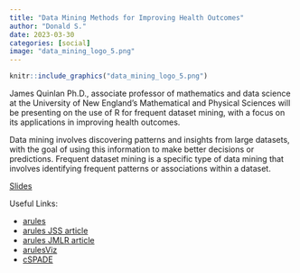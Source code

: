 ```yaml
---
title: "Data Mining Methods for Improving Health Outcomes"
author: "Donald S."
date: 2023-03-30
categories: [social]
image: "data_mining_logo_5.png"
---
```


```r

knitr::include_graphics("data_mining_logo_5.png")

```

James Quinlan Ph.D., associate professor of mathematics and data science at the University of New England's Mathematical and Physical Sciences will be presenting on the use of R for frequent dataset mining, with a focus on its applications in improving health outcomes.

Data mining involves discovering patterns and insights from large datasets, with the goal of using this information to make better decisions or predictions. Frequent dataset mining is a specific type of data mining that involves identifying frequent patterns or associations within a dataset.

[Slides](https://github.com/mainerusergroup/mainerusergroup.github.io/blob/main/posts/023_meet-up_data-mining/Frequent%20Symptom%20Mining%20Slides.pdf)

Useful Links:

-   [arules](https://github.com/mhahsler/arules)
-   [arules JSS article](https://www.jstatsoft.org/article/view/v014i15)
-   [arules JMLR article](https://www.jmlr.org/papers/volume12/hahsler11a/hahsler11a.pdf)
-   [arulesViz](https://github.com/mhahsler/arulesViz)
-   [cSPADE](https://github.com/zakimjz/cSPADE)
